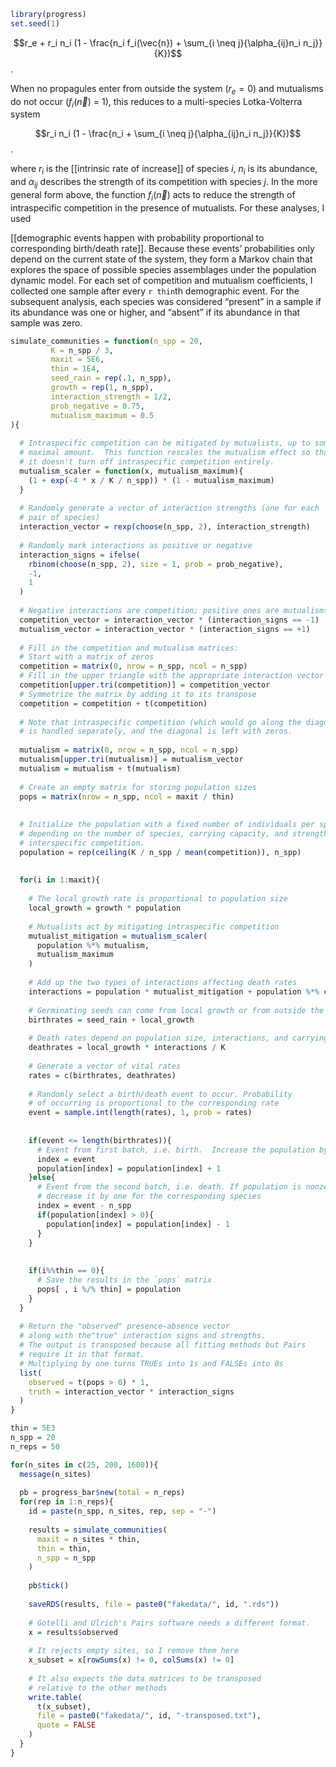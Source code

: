 ```r
library(progress)
set.seed(1)
```

$$r_e + r_i n_i (1 - \frac{n_i f_i(\vec{n}) + \sum_{i \neq j}{\alpha_{ij}n_i n_j}}{K})$$.

When no propagules enter from outside the system ($r_e=0$) and mutualisms do
not occur ($f_i(\vec{n})$ = 1), this reduces to a multi-species Lotka-Volterra
system

$$r_i n_i (1 - \frac{n_i + \sum_{i \neq j}{\alpha_{ij}n_i n_j}}{K})$$.

where $r_i$ is the [[intrinsic rate of increase]] of species $i$, $n_i$ is its
abundance, and $\alpha_{ij}$ describes the strength of its competition with
species $j$.  In the more general form above, the function $f_i(\vec{n})$ 
acts to reduce the strength of intraspecific competition in the presence of
mutualists.  For these analyses, I used

$$ $$

[[demographic events happen with probability proportional to corresponding birth/death rate]].  Because these events' probabilities only depend on the 
current state of the system, they form a Markov chain that explores the 
space of possible species assemblages under the population dynamic model.  For
each set of competition and mutualism coefficients, I collected one sample 
after every `r thin`th demographic event.  For the subsequent analysis, 
each species was considered "present" in a sample if its abundance was one
or higher, and "absent" if its abundance in that sample was zero.

```r

simulate_communities = function(n_spp = 20,
         K = n_spp / 3,
         maxit = 5E6,
         thin = 1E4,
         seed_rain = rep(.1, n_spp),
         growth = rep(1, n_spp),
         interaction_strength = 1/2,
         prob_negative = 0.75,
         mutualism_maximum = 0.5
){
  
  # Intraspecific competition can be mitigated by mutualists, up to some
  # maximal amount.  This function rescales the mutualism effect so that
  # it doesn't turn off intraspecific competition entirely.
  mutualism_scaler = function(x, mutualism_maximum){
    (1 + exp(-4 * x / K / n_spp)) * (1 - mutualism_maximum)
  }
  
  # Randomly generate a vector of interaction strengths (one for each 
  # pair of species)
  interaction_vector = rexp(choose(n_spp, 2), interaction_strength)
  
  # Randomly mark interactions as positive or negative
  interaction_signs = ifelse(
    rbinom(choose(n_spp, 2), size = 1, prob = prob_negative),
    -1, 
    1
  )
  
  # Negative interactions are competition; positive ones are mutualisms
  competition_vector = interaction_vector * (interaction_signs == -1)
  mutualism_vector = interaction_vector * (interaction_signs == +1)
  
  # Fill in the competition and mutualism matrices:
  # Start with a matrix of zeros
  competition = matrix(0, nrow = n_spp, ncol = n_spp)
  # Fill in the upper triangle with the appropriate interaction vector
  competition[upper.tri(competition)] = competition_vector
  # Symmetrize the matrix by adding it to its transpose
  competition = competition + t(competition)
  
  # Note that intraspecific competition (which would go along the diagonal)
  # is handled separately, and the diagonal is left with zeros.
  
  mutualism = matrix(0, nrow = n_spp, ncol = n_spp)
  mutualism[upper.tri(mutualism)] = mutualism_vector
  mutualism = mutualism + t(mutualism)
  
  # Create an empty matrix for storing population sizes
  pops = matrix(nrow = n_spp, ncol = maxit / thin)
  
  
  # Initialize the population with a fixed number of individuals per species,
  # depending on the number of species, carrying capacity, and strength of
  # interspecific competition.
  population = rep(ceiling(K / n_spp / mean(competition)), n_spp)
  
  
  for(i in 1:maxit){
    
    # The local growth rate is proportional to population size
    local_growth = growth * population
    
    # Mutualists act by mitigating intraspecific competition
    mutualist_mitigation = mutualism_scaler(
      population %*% mutualism, 
      mutualism_maximum
    )
    
    # Add up the two types of interactions affecting death rates
    interactions = population * mutualist_mitigation + population %*% competition
    
    # Germinating seeds can come from local growth or from outside the system
    birthrates = seed_rain + local_growth
    
    # Death rates depend on population size, interactions, and carrying capacity
    deathrates = local_growth * interactions / K
    
    # Generate a vector of vital rates
    rates = c(birthrates, deathrates)
    
    # Randomly select a birth/death event to occur. Probability
    # of occurring is proportional to the corresponding rate
    event = sample.int(length(rates), 1, prob = rates)
    
    
    if(event <= length(birthrates)){
      # Event from first batch, i.e. birth.  Increase the population by one
      index = event
      population[index] = population[index] + 1
    }else{
      # Event from the second batch, i.e. death. If population is nonzero,
      # decrease it by one for the corresponding species
      index = event - n_spp
      if(population[index] > 0){
        population[index] = population[index] - 1
      }
    }
    
    
    if(i%%thin == 0){
      # Save the results in the `pops` matrix
      pops[ , i %/% thin] = population
    }
  }
  
  # Return the "observed" presence-absence vector
  # along with the"true" interaction signs and strengths.
  # The output is transposed because all fitting methods but Pairs
  # require it in that format.
  # Multiplying by one turns TRUEs into 1s and FALSEs into 0s
  list(
    observed = t(pops > 0) * 1,
    truth = interaction_vector * interaction_signs
  )
}
```

```r
thin = 5E3
n_spp = 20
n_reps = 50

for(n_sites in c(25, 200, 1600)){
  message(n_sites)
  
  pb = progress_bar$new(total = n_reps)
  for(rep in 1:n_reps){
    id = paste(n_spp, n_sites, rep, sep = "-")
    
    results = simulate_communities(
      maxit = n_sites * thin, 
      thin = thin, 
      n_spp = n_spp
    )
    
    pb$tick()
    
    saveRDS(results, file = paste0("fakedata/", id, ".rds"))
    
    # Gotelli and Ulrich's Pairs software needs a different format.
    x = results$observed
    
    # It rejects empty sites, so I remove them here
    x_subset = x[rowSums(x) != 0, colSums(x) != 0]
    
    # It also expects the data matrices to be transposed
    # relative to the other methods
    write.table(
      t(x_subset), 
      file = paste0("fakedata/", id, "-transposed.txt"), 
      quote = FALSE
    )
  }
}
```


